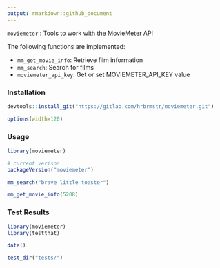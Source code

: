 ```yaml
---
output: rmarkdown::github_document
---
```


`moviemeter` : Tools to work with the MovieMeter API

The following functions are implemented:

- `mm_get_movie_info`:	Retrieve film information
- `mm_search`:	Search for films
- `moviemeter_api_key`:	Get or set MOVIEMETER_API_KEY value

### Installation

```r
devtools::install_git("https://gitlab.com/hrbrmstr/moviemeter.git")
```

```r
options(width=120)
```

### Usage

```r
library(moviemeter)

# current verison
packageVersion("moviemeter")

mm_search("brave little toaster")

mm_get_movie_info(5208)
```

### Test Results

```r
library(moviemeter)
library(testthat)

date()

test_dir("tests/")
```

